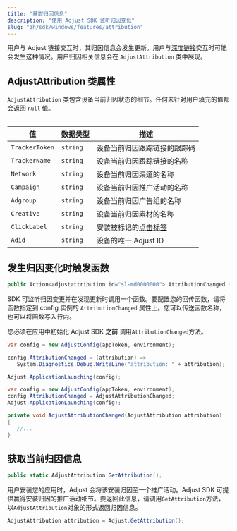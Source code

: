 ```yaml
---
title: "获取归因信息"
description: "使用 Adjust SDK 监听归因变化"
slug: "zh/sdk/windows/features/attribution"
---
```


用户与 Adjust 链接交互时，其归因信息会发生更新。用户与[深度链接](https://help.adjust.com/zh/article/deep-links)交互时可能会发生这种情况。用户归因相关信息会在 `AdjustAttribution` 类中展现。

## AdjustAttribution 类属性

`AdjustAttribution` 类包含设备当前归因状态的细节。任何未针对用户填充的值都会返回 `null` 值。

<Table>

| 值             | 数据类型 | 描述                                                                    |
| -------------- | -------- | ----------------------------------------------------------------------- |
| `TrackerToken` | `string` | 设备当前归因跟踪链接的跟踪码                                            |
| `TrackerName`  | `string` | 设备当前归因跟踪链接的名称                                              |
| `Network`      | `string` | 设备当前归因渠道的名称                                                  |
| `Campaign`     | `string` | 设备当前归因推广活动的名称                                              |
| `Adgroup`      | `string` | 设备当前归因广告组的名称                                                |
| `Creative`     | `string` | 设备当前归因素材的名称                                                  |
| `ClickLabel`   | `string` | 安装被标记的[点击标签](https://help.adjust.com/zh/article/user-rewards) |
| `Adid`         | `string` | 设备的唯一 Adjust ID                                                    |

</Table>

## 发生归因变化时触发函数

```cs
public Action<adjustattribution id="sl-md0000000"> AttributionChanged { get; set; }
```

SDK 可监听归因变更并在发现更新时调用一个函数。要配置您的回传函数，请将函数指定到 config 实例的 `AttributionChanged` 属性上。您可以传送函数名称，也可以将函数写入行内。

<Callout type="important">

您必须在应用中初始化 Adjust SDK **之前** 调用`AttributionChanged`方法。

</Callout><Tabs>
 <Tab title="行内函数">

```cs
var config = new AdjustConfig(appToken, environment);

config.AttributionChanged = (attribution) =>
   System.Diagnostics.Debug.WriteLine("attribution: " + attribution);

Adjust.ApplicationLaunching(config);
```

</Tab>
<Tab title="函数名称">

```cs
var config = new AdjustConfig(appToken, environment);
config.AttributionChanged = AdjustAttributionChanged;
Adjust.ApplicationLaunching(config);

private void AdjustAttributionChanged(AdjustAttribution attribution)
{
   //...
}
```

</Tab>
</Tabs>

## 获取当前归因信息

```cs
public static AdjustAttribution GetAttribution();
```

<MinorVersion added="v4.12.0">

用户安装您的应用时，Adjust 会将该安装归因至一个推广活动。Adjust SDK 可提供赢得安装归因的推广活动细节。要返回此信息，请调用`GetAttribution`方法，以`AdjustAttribution`对象的形式返回归因信息。

</MinorVersion>

```cs
AdjustAttribution attribution = Adjust.GetAttribution();
```
